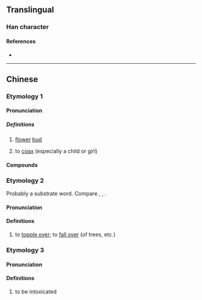 {{character info/new}}
==Translingual==

===Han character===
{{Han char|rn=14|rad=冖|as=08|sn=10|four=|canj=BDD|ids=⿱冖林}}

====References====
* {{Han ref|kx=0131.011|hdz=80010.070|uh=51A7|ud=20903}}

----

==Chinese==
{{zh-forms}}

===Etymology 1===
====Pronunciation====
{{zh-pron
|c=lam1
|cat=n,v
}}

=====Definitions=====
{{zh-hanzi}}

# {{lb|zh|Cantonese}} [[flower]] [[bud]]
# {{lb|zh|Cantonese}} to [[coax]] (especially a child or girl)
#: {{zh-x|冧歌|love song|C}}

====Compounds====
{{zh-der|冧巴|冧巴溫|冧樣|冧歌|冧篷頭}}

===Etymology 2===
Probably a {{der|yue|qfa-tak}} substrate word. Compare {{cog|th|ล้ม||to fall}}, {{cog|za|laemx||to fall}}, {{cog|mmd|lam⁵||to fall}}.

====Pronunciation ====
{{zh-pron
|m=lín
|c=lam3
|cat=v
}}

====Definitions====
{{zh-hanzi}}

# {{lb|zh|Cantonese}} to [[topple over]]; to [[fall over]] (of trees, etc.)

===Etymology 3===
====Pronunciation ====
{{zh-pron
|c=lam6
|cat=v
}}

====Definitions====
{{zh-hanzi}}

# {{lb|zh|Cantonese}} to be intoxicated